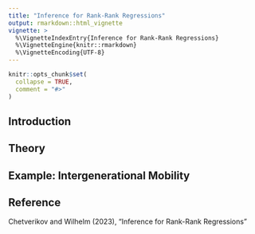 ```yaml
---
title: "Inference for Rank-Rank Regressions"
output: rmarkdown::html_vignette
vignette: >
  %\VignetteIndexEntry{Inference for Rank-Rank Regressions}
  %\VignetteEngine{knitr::rmarkdown}
  %\VignetteEncoding{UTF-8}
---
```


```r
knitr::opts_chunk$set(
  collapse = TRUE,
  comment = "#>"
)
```

## Introduction


## Theory


## Example: Intergenerational Mobility




## Reference
Chetverikov and Wilhelm (2023), "Inference for Rank-Rank Regressions"

